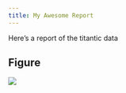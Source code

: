 ```yaml
---
title: My Awesome Report
---
```


Here's a report of the titantic data

## Figure

![](output/fig.png)
